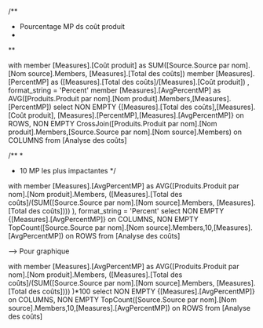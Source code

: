 
/**
* Pourcentage MP ds coût produit
*
**

with 
	member [Measures].[Coût produit] 
	as SUM([Source.Source par nom].[Nom source].Members,
		 [Measures].[Total des coûts])
	member [Measures].[PercentMP] 
	as ([Measures].[Total des coûts]/[Measures].[Coût produit]) , format_string = 'Percent'
	member [Measures].[AvgPercentMP]
	as AVG([Produits.Produit par nom].[Nom produit].Members,[Measures].[PercentMP])
select
 	NON EMPTY {[Measures].[Total des coûts],[Measures].[Coût produit], [Measures].[PercentMP],[Measures].[AvgPercentMP]} on ROWS,
    NON EMPTY CrossJoin([Produits.Produit par nom].[Nom produit].Members,[Source.Source par nom].[Nom source].Members) on COLUMNS
from [Analyse des coûts]




/**
*
* 10 MP les plus impactantes
*/

with member  [Measures].[AvgPercentMP]
	as AVG([Produits.Produit par nom].[Nom produit].Members,
		([Measures].[Total des coûts]/(SUM([Source.Source par nom].[Nom source].Members,
		 [Measures].[Total des coûts]))) ), format_string = 'Percent'
select
 	NON EMPTY {[Measures].[AvgPercentMP]} on COLUMNS,
    NON EMPTY TopCount([Source.Source par nom].[Nom source].Members,10,[Measures].[AvgPercentMP]) on ROWS
from [Analyse des coûts]

--> Pour graphique

with member  [Measures].[AvgPercentMP]
	as AVG([Produits.Produit par nom].[Nom produit].Members,
		([Measures].[Total des coûts]/(SUM([Source.Source par nom].[Nom source].Members,
		 [Measures].[Total des coûts]))) )*100
select
 	NON EMPTY {[Measures].[AvgPercentMP]} on COLUMNS,
    NON EMPTY TopCount([Source.Source par nom].[Nom source].Members,10,[Measures].[AvgPercentMP]) on ROWS
from [Analyse des coûts]

 
 
 
 